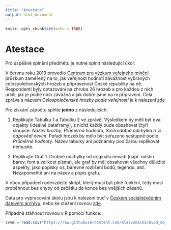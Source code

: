 ```yaml
---
title: "Atestace"
output: html_document
---
```


```r
knitr::opts_chunk$set(echo = TRUE)
```

# Atestace

Pro úspěšné splnění předmětu je nutné splnit následující úkol:

V červnu roku 2019 provedlo [Centrum pro výzkum veřejného mínění](cvvm.soc.cas.cz/) průzkum zaměřený na to, jak veřejnost hodnotí závažnost vybraných celospolečenských hrozeb a připravenost České republiky na ně. Respondenti byly dotazováni na zhruba 26 hrozeb a pro každou z nich určili, jak je podle nich závažná a jak dobře jsme na ni připravení.
Celá zpráva s názvem *Celospolečenské hrozby podle veřejnosti* je k nalezení [zde](https://cvvm.soc.cas.cz/media/com_form2content/documents/c2/a5077/f9/po191223.pdf)

Pro získání zápočtu splňte **jedno** z následujících:

1) Replikujte Tabulku 1 a Tabulku 2 ve zprávě. Výsledkem by měli být dva objekty (ideálně dataframy), z nichž každý bude obsahovat čtyři sloupce: *Název hrozby*, *Průměrná hodnota*, *Směrodatná odchylka* a *% odpovědí nevím*. Pořadí hrozeb by mělo být seřazeno sestupně podle *Průměrné hodnoty*. Název tabulky ani poznámky pod čarou replikovat nemusíte.

2) Replikujte Graf 1. Drobné odchylky od originálu nevadí (např. odstín barev, font a velikost písma), ale graf by měl obsahovat všechny důležité aspekty, jako popisky os, barevné rozlišení bodů, legendu, atd. Nezapomeňtě ani na název a popis grafu.

V obou případech odevzdejte skript, který musí být plně funkční, tedy musí proběhnout bez chyby od začátku do konce bez vnějších zásahů.


Data pro vypracování úkolu jsou k nalezení buď v [Českém sociálněvědním datovém archivu](https://archiv.soc.cas.cz/), nebo ke stažení rovnou [zde](https://github.com/alesvomacka/Uvod_do_analyzy_dat_v_R/raw/master/data/cvvm_cerven_2019.rds).

Případně stáhnout rovnou v R pomocí funkce:

```r
cvvm = read.csv("https://raw.githubusercontent.com/alesvomacka/Uvod_do_analyzy_dat_v_R/master/data/cvvm_cerven_2019.csv")
```